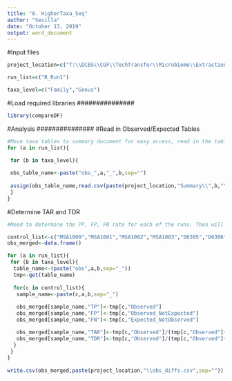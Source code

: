 ```yaml
---
title: "8. HigherTaxa_Seq"
author: "Sevilla"
date: "October 13, 2019"
output: word_document
---
```


#Input files
```r
project_location=c("T:\\DCEG\\CGF\\TechTransfer\\Microbiome\\Extraction\\Optimization\\Fecal\\Fresh Fecal Optimization_2017.08\\Phase I\\Analysis\\NP0084-MB4,5,6\\R_HigherTaxa\\")

run_list=c("R_Run1")

taxa_level=c("Family","Genus")
```

#Load required libraries
############### 
```r
library(compareDF)
```

#Analysis
###############
#Read in Observed/Expected Tables
```r
#Move taxa tables to summary document for easy access, read in the tables
for (a in run_list){
 
 for (b in taxa_level){

 obs_table_name<-paste("obs_",a,"_",b,sep="")
 
 assign(obs_table_name,read.csv(paste(project_location,"Summary\\",b,"\\",a,"_observed_baseline_seqcontrols.csv",sep=""),row.names=1))
 }
}

```

#Determine TAR and TDR
```r
#Need to determine the TP, FP, FN rate for each of the runs. Then will calculate the TAR (taxon accuracty rate - TP/TP+FP) and the TDR (taxon detection rate - TP/TP+FN) at each taxa level

control_list<-c("MSA1000","MSA1001","MSA1002","MSA1003","D6305","D6306","D6311")
obs_merged<-data.frame()

for (a in run_list){
 for (b in taxa_level){
  table_name<-(paste("obs",a,b,sep="_"))
  tmp<-get(table_name)
  
  for(c in control_list){
   sample_name<-paste(c,a,b,sep="_")
   
   obs_merged[sample_name,"TP"]<-tmp[c,"Observed"]
   obs_merged[sample_name,"FP"]<-tmp[c,"Observed_NotExpected"]
   obs_merged[sample_name,"FN"]<-tmp[c,"Expected_NotObserved"]

   obs_merged[sample_name,"TAR"]<-tmp[c,"Observed"]/(tmp[c,"Observed"]+tmp[c,"Observed_NotExpected"])
   obs_merged[sample_name,"TDR"]<-tmp[c,"Observed"]/(tmp[c,"Observed"]+tmp[c,"Expected_NotObserved"])
  }
 }
}
  
write.csv(obs_merged,paste(project_location,"\\obs_diffs.csv",sep=""))
```
